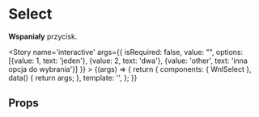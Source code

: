 
<Meta title='attoms/Select' component={WnlSelect} />

# Select

**Wspaniały** przycisk.

<Story name='interactive'
    args={{
        isRequired: false,
        value: "",
        options: [{value: 1, text: 'jeden'}, {value: 2, text: 'dwa'}, {value: 'other', text: 'inna opcja do wybrania'}]
    }}
    >
    {(args) => {
        return {
            components: { WnlSelect },
            data() {
                return args;
            },
            template: '<wnl-select :is-required="isRequired" :options="options" :value=value />',
        };
    }}
</Story>

## Props

<Props of={WnlSelect} />
